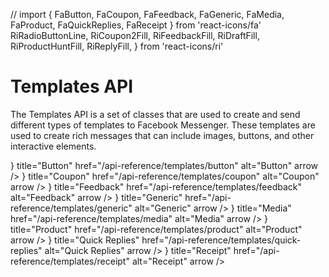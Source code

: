 // import { FaButton, FaCoupon, FaFeedback, FaGeneric, FaMedia, FaProduct, FaQuickReplies, FaReceipt } from 'react-icons/fa'
    RiRadioButtonLine,
    RiCoupon2Fill,
    RiFeedbackFill,
    RiDraftFill,
    RiProductHuntFill,
    RiReplyFill,
} from 'react-icons/ri'

# Templates API

The Templates API is a set of classes that are used to create and send different types of templates to Facebook
Messenger. These templates are used to create rich messages that can include images, buttons, and other interactive
elements.

<Cards>
    <Card icon={<RiRadioButtonLine />} title="Button" href="/api-reference/templates/button" alt="Button" arrow />
    <Card icon={<RiCoupon2Fill />} title="Coupon" href="/api-reference/templates/coupon" alt="Coupon" arrow />
    <Card icon={<RiFeedbackFill />} title="Feedback" href="/api-reference/templates/feedback" alt="Feedback" arrow />
    <Card icon={<RiDraftFill />} title="Generic" href="/api-reference/templates/generic" alt="Generic" arrow />
    <Card icon={<MdPermMedia />} title="Media" href="/api-reference/templates/media" alt="Media" arrow />
    <Card icon={<RiProductHuntFill />} title="Product" href="/api-reference/templates/product" alt="Product" arrow />
    <Card
        icon={<RiReplyFill />}
        title="Quick Replies"
        href="/api-reference/templates/quick-replies"
        alt="Quick Replies"
        arrow
    />
    <Card icon={<FaReceipt />} title="Receipt" href="/api-reference/templates/receipt" alt="Receipt" arrow />
</Cards>
